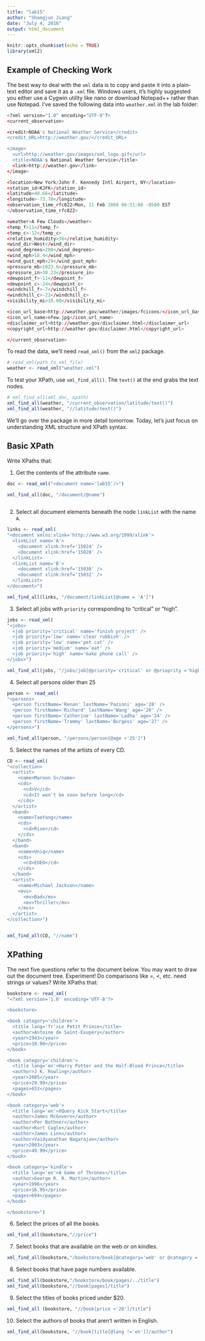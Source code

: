 ```yaml
---
title: "lab15"
author: "Shangjun Jiang"
date: "July 4, 2016"
output: html_document
---
```


```r
knitr::opts_chunk$set(echo = TRUE)
library(xml2)

```

## Example of Checking Work
The best way to deal with the `xml` data is to copy and paste it into a plain-text editor and save it as a `.xml` file.  Windows users, it's highly suggested you either use a Cygwin utility like nano or download Notepad++ rather than use Notepad.  I've saved the following data into `weather.xml` in the lab folder:

```r
<?xml version="1.0" encoding="UTF-8"?>
<current_observation>

<credit>NOAA's National Weather Service</credit>
<credit_URL>http://weather.gov/</credit_URL>

<image>
  <url>http://weather.gov/images/xml_logo.gif</url>
  <title>NOAA's National Weather Service</title>
  <link>http://weather.gov</link>
</image>

<location>New York/John F. Kennedy Intl Airport, NY</location>
<station_id>KJFK</station_id>
<latitude>40.66</latitude>
<longitude>-73.78</longitude>
<observation_time_rfc822>Mon, 11 Feb 2008 06:51:00 -0500 EST
</observation_time_rfc822>

<weather>A Few Clouds</weather>
<temp_f>11</temp_f>
<temp_c>-12</temp_c>
<relative_humidity>36</relative_humidity>
<wind_dir>West</wind_dir>
<wind_degrees>280</wind_degrees>
<wind_mph>18.4</wind_mph>
<wind_gust_mph>29</wind_gust_mph>
<pressure_mb>1023.6</pressure_mb>
<pressure_in>30.23</pressure_in>
<dewpoint_f>-11</dewpoint_f>
<dewpoint_c>-24</dewpoint_c>
<windchill_f>-7</windchill_f>
<windchill_c>-22</windchill_c>
<visibility_mi>10.00</visibility_mi>

<icon_url_base>http://weather.gov/weather/images/fcicons/</icon_url_base>
<icon_url_name>nfew.jpg</icon_url_name>
<disclaimer_url>http://weather.gov/disclaimer.html</disclaimer_url>
<copyright_url>http://weather.gov/disclaimer.html</copyright_url>

</current_observation>
```

To read the data, we'll need `read_xml()` from the `xml2` package.
```r
# read_xml(path_to_xml_file)
weather <- read_xml("weather.xml")
```

To test your XPath, use `xml_find_all()`.  The `text()` at the end grabs the text nodes.
```r
# xml_find_all(xml_doc, xpath)
xml_find_all(weather, "/current_observation/latitude/text()")
xml_find_all(weather, "//latitude/text()")
```

We'll go over the package in more detail tomorrow.  Today, let's just focus on understanding XML structure and XPath syntax.

## Basic XPath

Write XPaths that:

1. Get the contents of the attribute `name`.
```r
doc <- read_xml("<document name='lab15'/>")

xml_find_all(doc, "/document/@name")
  
```
2. Select all document elements beneath the node `linkList` with the name `A`.
```r
links <- read_xml(
"<document xmlns:xlink='http://www.w3.org/1999/xlink'>
  <linkList name='A'>
    <document xlink:href='15024' />
    <document xlink:href='15028' />
  </linkList>
  <linkList name='B'>
    <document xlink:href='15030' />
    <document xlink:href='15032' />
  </linkList>
</document>")

xml_find_all(links, "/document/linkList[@name = 'A']")

```

3. Select all jobs with `priority` corresponding to "critical" or "high".
```r
jobs <- read_xml(
"<jobs>
  <job priority='critical' name='finish project' />
  <job priority='low' name='clear rubbish' />
  <job priority='low' name='pet cat' />
  <job priority='medium' name='eat' />
  <job priority='high' name='make phone call' />
</jobs>")

xml_find_all(jobs, "/jobs/job[@priority='critical' or @prioprity ='high']")

```

4. Select all persons older than 25
```r
person <- read_xml(
"<persons>
  <person firstName='Renan' lastName='Pazinni' age='28' />
  <person firstName='Richard' lastName='Wang' age='20' />
  <person firstName='Catherine' lastName='Ladha' age='24' />
  <person firstName='Trammy' lastName='Burgess' age='27' />
</persons>")

xml_find_all(person, "/persons/person[@age >'25']")
```

5. Select the names of the artists of every CD.

```r
CD <- read_xml(
"<collection>
  <artist>
    <name>Maroon 5</name>
    <cds>
      <cd>V</cd>
      <cd>It won't be soon before long</cd>
    </cds>
  </artist>
  <band>
    <name>TaeYang</name>
    <cds>
      <cd>Rise</cd>
    </cds>
  </band>
  <band>
    <name>Uniq</name>
    <cds>
      <cd>EOEO</cd>
    </cds>
  </band>
  <artist>
    <name>Michael Jackson</name>
    <mvs>
      <mv>Bad</mv>
      <mv>Thriller</mv>
    </mvs>
  </artist>
</collection>")


xml_find_all(CD, "//name")

```
## XPathing

The next five questions refer to the document below.  You may want to draw out the document tree.  Experiment! Do comparisons like =, <, etc. need strings or values? Write XPaths that:

```r
bookstore <- read_xml(
"<?xml version='1.0' encoding='UTF-8'?>

<bookstore>

<book category='children'>
  <title lang='fr'>Le Petit Prince</title>
  <author>Antoine de Saint-Exupéry</author>
  <year>1943</year>
  <price>10.00</price>
</book>

<book category='children'>
  <title lang='en'>Harry Potter and the Half-Blood Prince</title>
  <author>J K. Rowling</author>
  <year>2005</year>
  <price>29.99</price>
  <pages>652</pages>
</book>

<book category='web'>
  <title lang='en'>XQuery Kick Start</title>
  <author>James McGovern</author>
  <author>Per Bothner</author>
  <author>Kurt Cagle</author>
  <author>James Linn</author>
  <author>Vaidyanathan Nagarajan</author>
  <year>2003</year>
  <price>49.99</price>
</book>

<book category='kindle'>
  <title lang='en'>A Game of Thrones</title>
  <author>George R. R. Martin</author>
  <year>1996</year>
  <price>16.95</price>
  <pages>694</pages>
</book>

</bookstore>")

```

6.  Select the prices of all the books.
```r
xml_find_all(bookstore,"//price")
```

7.  Select books that are available on the web or on kindles.
```r
xml_find_all(bookstore,"/bookstore/book[@category='web' or @category = 'kindle']")
```

8.  Select books that have page numbers available.
```r
xml_find_all(bookstore,"/bookstore/book/pages/../title")
xml_find_all(bookstore,"//book[pages]/title")
```

9.  Select the titles of books priced under $20.
```r
xml_find_all (bookstore, "//book[price <'20']/title")
```


10. Select the authors of books that aren't written in English.
```r
xml_find_all(bookstore, "//book[title[@lang !='en']]/author")
```




